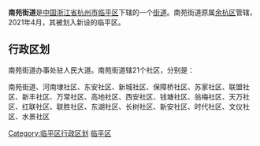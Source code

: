 {{中国乡级行政区
|景观照片文件名 = 20170418从远处观看地铁翁梅站.jpg
|景观照片描述 = 地铁[[翁梅站|翁梅站]]和[[沪杭客运专线|沪杭客运专线]][[临平南站|临平南站]]附近
|汉语拼音 = 
|其他语言 = 
|其他语言名称 = 
|旧称 = 
|地名出处 = 
|位置图文件名 = 
|位置图描述 = 
|自定义图片= 
|建置时间 = 
|政府驻地 = 浙江省杭州市临平区南苑街道人民大道792号
|毗邻 = 
|总面积 = 28.03[[平方公里|平方公里]]
|总人口 = 
|总人口年份 = 
|户籍人口 = 
|户籍人口年份 = 
|常住人口 = 8.2255万人
|常住人口年份 = 2011
|人口密度 = 2934.53人/km²
|领导人职务1 = 
|领导人姓名1 = 
|领导人职务2 = 
|领导人姓名2 = 
|GDP = 
|GDP年份 = 
|邮政编码 = 311100
|电话区号 = 571
|官方网站 = 
|网站名称 = 
|33/01/10/002/000}}

'''南苑街道'''是[[中华人民共和国|中国]][[浙江省|浙江省]][[杭州市|杭州市]][[临平区|临平区]]下辖的一个[[街道|街道]]。南苑街道原属[[余杭区|余杭区]]管辖，2021年4月，其被划入新设的临平区。

== 行政区划 ==
南苑街道办事处驻人民大道。南苑街道辖21个社区，分别是：

南苑街道、河南埭社区、东安社区、新城社区、保障桥社区、苏家社区、联盟社区、新丰社区、万常社区、高地社区、西安社区、钱塘社区、翁梅社区、天万社区、红联社区、联胜社区、东湖社区、长树社区、新安社区、时代社区、文仪社区、水景社区  

{{Hangzhou-stub}}
{{浙江省杭州市临平区行政区划}}
[[Category:临平区行政区划|Category:临平区行政区划]]
[[Category:杭州市街道_(行政区划)|临平区]]